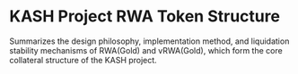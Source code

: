 
# KASH Project RWA Token Structure

Summarizes the design philosophy, implementation method, and liquidation stability mechanisms of RWA(Gold) and vRWA(Gold), which form the core collateral structure of the KASH project.

<DocCardList />